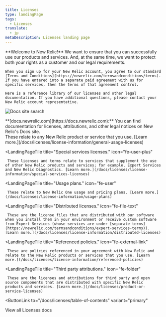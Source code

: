```yaml
---
title: Licenses
type: landingPage
tags:
  - Licenses
translate:
  - jp
metaDescription: Licenses landing page
---
```


<LandingPageHero>
  <HeroContent>
    **Welcome to New Relic!** We want to ensure that you can successfully use our products and services. And, at the same time, we want to protect both your rights as a customer and our legal requirements.

    When you sign up for your New Relic account, you agree to our standard [Terms and Conditions](https://newrelic.com/termsandconditions/terms). If you have entered into a separate paid agreement with us for specific services, then the terms of that agreement control.

    Here is a reference library of our licenses and other legal documentation. If you have additional questions, please contact your New Relic account representative.
  </HeroContent>

  ![Docs site search](./images/docs-search-licenses_0.png "Docs site search")

  <figcaption>
    **[docs.newrelic.com](https://docs.newrelic.com):** You can find documentation for licenses, attributions, and other legal notices on New Relic's Docs site.
  </figcaption>
</LandingPageHero>

<LandingPageTileGrid>
  <LandingPageTile
    title="General usage licenses."
    icon="fe-pen-tool"
  >
     These relate to any New Relic product or service that you use. [Learn more.](/docs/licenses/license-information/general-usage-licenses)
  </LandingPageTile>

  <LandingPageTile
    title="Special services licenses."
    icon="fe-user-plus"
  >
     These licenses and terms relate to services that supplement the use of other New Relic products and services; for example, Expert Services and New Relic Diagnostics. [Learn more.](/docs/licenses/license-information/special-services-licenses)
  </LandingPageTile>

  <LandingPageTile
    title="Usage plans."
    icon="fe-user"
  >
     These relate to New Relic One usage and pricing plans. [Learn more.](/docs/licenses/license-information/usage-plans)
  </LandingPageTile>

  <LandingPageTile
    title="Distributed licenses."
    icon="fe-file-text"
  >
     These are the license files that are distributed with our software when you install them in your environment or receive custom software from Expert Services (whose services are under [separate terms](https://newrelic.com/termsandconditions/expert-services-terms)). [Learn more.](/docs/licenses/license-information/distributed-licenses)
  </LandingPageTile>

  <LandingPageTile
    title="Referenced policies."
    icon="fe-external-link"
  >
     These are policies referenced in your agreement with New Relic and relate to the New Relic products or services that you use. [Learn more.](/docs/licenses/license-information/referenced-policies)
  </LandingPageTile>

  <LandingPageTile
    title="Third party attributions."
    icon="fe-folder"
  >
     These are the licenses and attributions for third party and open source components that are distributed with specific New Relic products and services. [Learn more.](/docs/licenses/product-or-service-licenses)
  </LandingPageTile>
</LandingPageTileGrid>

<ButtonLink
  to="/docs/licenses/table-of-contents"
  variant="primary"
>
  View all Licenses docs
</ButtonLink>
